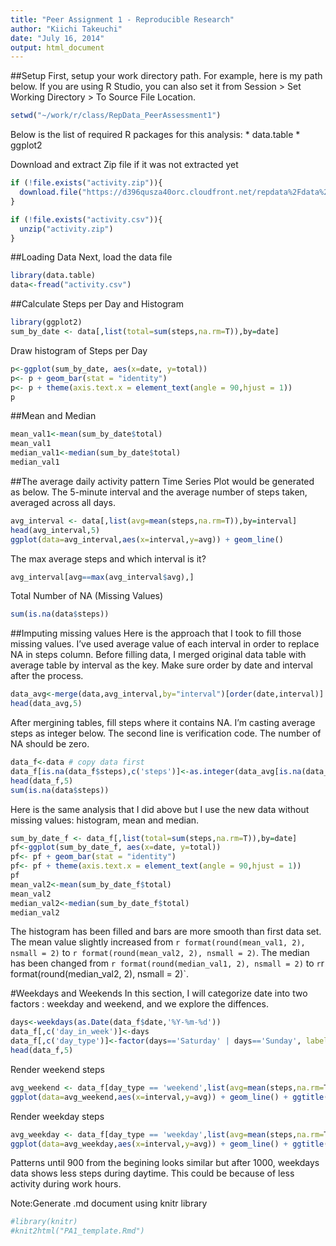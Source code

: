 ```yaml
---
title: "Peer Assignment 1 - Reproducible Research"
author: "Kiichi Takeuchi"
date: "July 16, 2014"
output: html_document
---
```


##Setup
First, setup your work directory path. For example, here is my path below. If you are using R Studio, you can also set it from Session > Set Working Directory > To Source File Location.

```r
setwd("~/work/r/class/RepData_PeerAssessment1")
```

Below is the list of required R packages for this analysis:
* data.table
* ggplot2

Download and extract Zip file if it was not extracted yet
```r
if (!file.exists("activity.zip")){
  download.file("https://d396qusza40orc.cloudfront.net/repdata%2Fdata%2Factivity.zip","activity.zip",method="curl")
}

if (!file.exists("activity.csv")){
  unzip("activity.zip")
}
```

##Loading Data
Next, load the data file
```r
library(data.table)
data<-fread("activity.csv")
```

##Calculate Steps per Day and Histogram
```r
library(ggplot2)
sum_by_date <- data[,list(total=sum(steps,na.rm=T)),by=date]
```

Draw histogram of Steps per Day
```r
p<-ggplot(sum_by_date, aes(x=date, y=total)) 
p<- p + geom_bar(stat = "identity") 
p<- p + theme(axis.text.x = element_text(angle = 90,hjust = 1))
p
```

##Mean and Median
```r
mean_val1<-mean(sum_by_date$total)
mean_val1
median_val1<-median(sum_by_date$total)
median_val1
```

##The average daily activity pattern
Time Series Plot would be generated as below. The 5-minute interval and the average number of steps taken, averaged across all days.

```r
avg_interval <- data[,list(avg=mean(steps,na.rm=T)),by=interval]
head(avg_interval,5)
ggplot(data=avg_interval,aes(x=interval,y=avg)) + geom_line()
```

The max average steps and which interval is it?
```r
avg_interval[avg==max(avg_interval$avg),]
```


Total Number of NA (Missing Values)
```r
sum(is.na(data$steps))
```

##Imputing missing values
Here is the approach that I took to fill those missing values. I've used average value of each interval in order to replace NA in steps column. Before filling data, I merged original data table with average table by interval as the key. Make sure order by date and interval after the process.
```r
data_avg<-merge(data,avg_interval,by="interval")[order(date,interval)]
head(data_avg,5)
```
After mergining tables, fill steps where it contains NA. I'm casting average steps as integer below. The second line is verification code. The number of NA should be zero.
```r
data_f<-data # copy data first
data_f[is.na(data_f$steps),c('steps')]<-as.integer(data_avg[is.na(data_f$steps),avg])
head(data_f,5)
sum(is.na(data$steps))
```

Here is the same analysis that I did above but I use the new data without missing values: histogram, mean and median.
```r
sum_by_date_f <- data_f[,list(total=sum(steps,na.rm=T)),by=date]
pf<-ggplot(sum_by_date_f, aes(x=date, y=total)) 
pf<- pf + geom_bar(stat = "identity") 
pf<- pf + theme(axis.text.x = element_text(angle = 90,hjust = 1))
pf
mean_val2<-mean(sum_by_date_f$total)
mean_val2
median_val2<-median(sum_by_date_f$total)
median_val2
```

The histogram has been filled and bars are more smooth than first data set. The mean value slightly increased from `r format(round(mean_val1, 2), nsmall = 2)` to `r format(round(mean_val2, 2), nsmall = 2)`. The median has been changed from `r format(round(median_val1, 2), nsmall = 2)` to `r `r format(round(median_val2, 2), nsmall = 2)`. 


#Weekdays and Weekends
In this section, I will categorize date into two factors : weekday and weekend, and we explore the diffences.

```r
days<-weekdays(as.Date(data_f$date,'%Y-%m-%d'))
data_f[,c('day_in_week')]<-days
data_f[,c('day_type')]<-factor(days=='Saturday' | days=='Sunday', labels=c('weekday','weekend'))
head(data_f,5)
```

Render weekend steps
```r
avg_weekend <- data_f[day_type == 'weekend',list(avg=mean(steps,na.rm=T)),by=interval]
ggplot(data=avg_weekend,aes(x=interval,y=avg)) + geom_line() + ggtitle("Average steps in Weekends")
```

Render weekday steps
```r

avg_weekday <- data_f[day_type == 'weekday',list(avg=mean(steps,na.rm=T)),by=interval]
ggplot(data=avg_weekday,aes(x=interval,y=avg)) + geom_line() + ggtitle("Average steps in Weekdays")
```

Patterns until 900 from the begining looks similar but after 1000, weekdays data shows less steps during daytime. This could be because of less activity during work hours.


Note:Generate .md document using knitr library
```r
#library(knitr)
#knit2html("PA1_template.Rmd")
```
